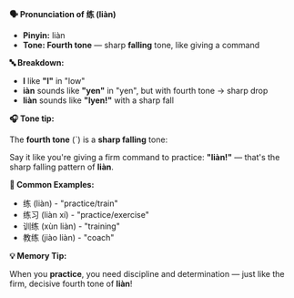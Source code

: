 **🗣️ Pronunciation of 练 (liàn)**

- **Pinyin:** liàn
- **Tone: Fourth tone** — sharp **falling** tone, like giving a command

**🔤 Breakdown:**

- **l** like **"l"** in "low"
- **iàn** sounds like **"yen"** in "yen", but with fourth tone → sharp drop
- **liàn** sounds like **"lyen!"** with a sharp fall

**🎧 Tone tip:**

The **fourth tone** (ˋ) is a **sharp falling** tone:

Say it like you're giving a firm command to practice: **"liàn!"** — that's the sharp falling pattern
of **liàn**.

**📝 Common Examples:**

- 练 (liàn) - "practice/train"
- 练习 (liàn xí) - "practice/exercise"
- 训练 (xùn liàn) - "training"
- 教练 (jiào liàn) - "coach"

**💡 Memory Tip:**

When you **practice**, you need discipline and determination — just like the firm, decisive fourth
tone of **liàn**!
